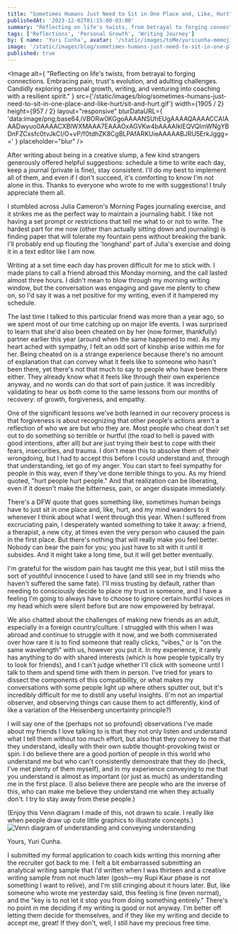 ```yaml
---
title: "Sometimes Humans Just Need to Sit in One Place and, Like, Hurt"
publishedAt: '2023-12-02T01:15:00-03:00'
summary: "Reflecting on life's twists, from betrayal to forging connections. Embracing pain, trust's evolution, and adulting challenges. Candidly exploring personal growth, writing, and venturing into coaching with a resilient spirit."
tags: ['Reflections', 'Personal Growth', 'Writing Journey']
by: { name: 'Yuri Cunha', avatar: '/static/images/toMe/yuricunha-memoji.png' }
image: '/static/images/blog/sometimes-humans-just-need-to-sit-in-one-place-and-like-hurt/sit-and-hurt.gif'
published: true
---
```


<Image
  alt={
    "Reflecting on life's twists, from betrayal to forging connections. Embracing pain, trust's evolution, and adulting challenges. Candidly exploring personal growth, writing, and venturing into coaching with a resilient spirit."
  }
  src={'/static/images/blog/sometimes-humans-just-need-to-sit-in-one-place-and-like-hurt/sit-and-hurt.gif'}
  width={1905 / 2}
  height={957 / 2}
  layout="responsive"
  blurDataURL={
    'data:image/png;base64,iVBORw0KGgoAAAANSUhEUgAAAAQAAAACCAIAAADwyuo0AAAACXBIWXMAAA7EAAAOxAGVKw4bAAAAIklEQVQImWNgYBDnFZCxsfc0tvJkCI/O+vP/f0tdhZK8CgBLPAfARKUieAAAAABJRU5ErkJggg=='
  }
  placeholder="blur"
/>

After writing about being in a creative slump, a few kind strangers generously offered helpful suggestions: schedule a time to write each day, keep a journal (private is fine), stay consistent. I'll do my best to implement all of them, and even if I don't succeed, it's comforting to know I'm not alone in this. Thanks to everyone who wrote to me with suggestions! I truly appreciate them all.

I stumbled across Julia Cameron's Morning Pages journaling exercise, and it strikes me as the perfect way to maintain a journaling habit. I like not having a set prompt or restrictions that tell me what to or not to write. The hardest part for me now (other than actually sitting down and journaling) is finding paper that will tolerate my fountain pens without breaking the bank. I'll probably end up flouting the 'longhand' part of Julia's exercise and doing it in a text editor like I am now.

Writing at a set time each day has proven difficult for me to stick with. I made plans to call a friend abroad this Monday morning, and the call lasted almost three hours. I didn't mean to blow through my morning writing window, but the conversation was engaging and gave me plenty to chew on, so I'd say it was a net positive for my writing, even if it hampered my schedule.

The last time I talked to this particular friend was more than a year ago, so we spent most of our time catching up on major life events. I was surprised to learn that she'd also been cheated on by her (now former, thankfully) partner earlier this year (around when the same happened to me). As my heart ached with sympathy, I felt an odd sort of kinship arise within me for her. Being cheated on is a strange experience because there's no amount of explanation that can convey what it feels like to someone who hasn't been there, yet there's not that much to say to people who have been there either. They already know what it feels like through their own experience anyway, and no words can do that sort of pain justice. It was incredibly validating to hear us both come to the same lessons from our months of recovery: of growth, forgiveness, and empathy.

One of the significant lessons we've both learned in our recovery process is that forgiveness is about recognizing that other people's actions aren't a reflection of who we are but who they are. Most people who cheat don't set out to do something so terrible or hurtful (the road to hell is paved with good intentions, after all) but are just trying their best to cope with their fears, insecurities, and trauma. I don't mean this to absolve them of their wrongdoing, but I had to accept this before I could understand and, through that understanding, let go of my anger. You can start to feel sympathy for people in this way, even if they've done terrible things to you. As my friend quoted, "hurt people hurt people." And that realization can be liberating, even if it doesn't make the bitterness, pain, or anger dissipate immediately.

There's a DFW quote that goes something like, sometimes human beings have to just sit in one place and, like, hurt, and my mind wanders to it whenever I think about what I went through this year. When I suffered from excruciating pain, I desperately wanted something to take it away: a friend, a therapist, a new city, at times even the very person who caused the pain in the first place. But there's nothing that will really make you feel better. Nobody can bear the pain for you; you just have to sit with it until it subsides. And it might take a long time, but it will get better eventually.

I'm grateful for the wisdom pain has taught me this year, but I still miss the sort of youthful innocence I used to have (and still see in my friends who haven't suffered the same fate). I'll miss trusting by default, rather than needing to consciously decide to place my trust in someone, and I have a feeling I'm going to always have to choose to ignore certain hurtful voices in my head which were silent before but are now empowered by betrayal.

We also chatted about the challenges of making new friends as an adult, especially in a foreign country/culture. I struggled with this when I was abroad and continue to struggle with it now, and we both commiserated over how rare it is to find someone that really clicks, "vibes," or is "on the same wavelength" with us, however you put it. In my experience, it rarely has anything to do with shared interests (which is how people typically try to look for friends), and I can't judge whether I'll click with someone until I talk to them and spend time with them in person. I've tried for years to dissect the components of this compatibility, or what makes my conversations with some people light up where others sputter out, but it's incredibly difficult for me to distill any useful insights. (I'm not an impartial observer, and observing things can cause them to act differently, kind of like a variation of the Heisenberg uncertainty principle?)

I will say one of the (perhaps not so profound) observations I've made about my friends I love talking to is that they not only listen and understand what I tell them without too much effort, but also that they convey to me that they understand, ideally with their own subtle thought-provoking twist or spin. I do believe there are a good portion of people in this world who understand me but who can't consistently demonstrate that they do (heck, I've met plenty of them myself), and in my experience conveying to me that you understand is almost as important (or just as much) as understanding me in the first place. (I also believe there are people who are the inverse of this, who can make me believe they understand me when they actually don't. I try to stay away from these people.)

(Enjoy this Venn diagram I made of this, not drawn to scale. I really like when people draw up cute little graphics to illustrate concepts.)
<br />
<img src="/static/images/blog/sometimes-humans-just-need-to-sit-in-one-place-and-like-hurt/graphic.jpeg" alt="Venn diagram of understanding and conveying understanding" />

Yours, Yuri Cunha.

I submitted my formal application to coach kids writing this morning after the recruiter got back to me. I felt a bit embarrassed submitting an analytical writing sample that I'd written when I was thirteen and a creative writing sample from not much later (gosh—my Rupi Kaur phase is not something I want to relive), and I'm still cringing about it hours later. But, like someone who wrote me yesterday said, this feeling is fine (even normal), and the "key is to not let it stop you from doing something entirely." There's no point in me deciding if my writing is good or not anyway. I'm better off letting them decide for themselves, and if they like my writing and decide to accept me, great! If they don't, well, I still have my precious free time.